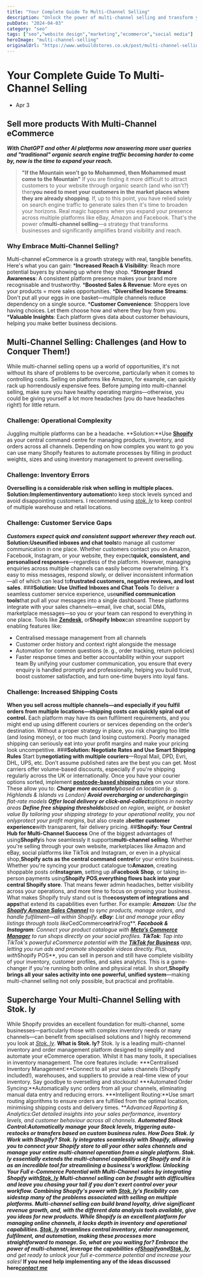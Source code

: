 ```yaml
---
title: "Your Complete Guide To Multi-Channel Selling"
description: "Unlock the power of multi-channel selling and transform your business. Discover how multi-channel selling boosts brand visibility and sales growth."
pubDate: "2024-04-03"
category: "seo"
tags: ["seo","website design","marketing","ecommerce","social media"]
heroImage: "multi-channel-selling"
originalUrl: "https://www.webuildstores.co.uk/post/multi-channel-selling"
---
```



# Your Complete Guide To Multi-Channel Selling

<BlogHeroImage src={heroImage} alt="Your Complete Guide To Multi-Channel Selling" />


 * Apr 3
## Sell more products With Multi-Channel eCommerce
**_With ChatGPT and other AI platforms now answering more user queries and "traditional" organic search engine traffic becoming harder to come by, now is the time to expand your reach._**
>**"If the Mountain won’t go to Mohammed, then Mohammed must come to the Mountain"**
If you are finding it more difficult to attract customers to your website through organic search (and who isn't?) then**you need to meet your customers in the market places where they are already shopping**.
If, up to this point, you have relied solely on search engine traffic to generate sales then it's time to broaden your horizons. Real magic happens when you expand your presence across multiple platforms like eBay, Amazon and Facebook.
That's the power of**multi-channel selling**—a strategy that transforms businesses and significantly amplifies brand visibility and reach.
### Why Embrace Multi-Channel Selling?

Multi-channel eCommerce is a growth strategy with real, tangible benefits. Here's what you can gain:
 ***Increased Reach & Visibility**: Reach more potential buyers by showing up where they shop.
 ***Stronger Brand Awareness**: A consistent platform presence makes your brand more recognisable and trustworthy.
 ***Boosted Sales & Revenue**: More eyes on your products = more sales opportunities.
 ***Diversified Income Streams**: Don't put all your eggs in one basket—multiple channels reduce dependency on a single source.
 ***Customer Convenience**: Shoppers love having choices. Let them choose how and where they buy from you.
 ***Valuable Insights**: Each platform gives data about customer behaviours, helping you make better business decisions.
## Multi-Channel Selling: Challenges (and How to Conquer Them!)
While multi-channel selling opens up a world of opportunities, it's not without its share of problems to be overcome, particularly when it comes to controlling costs. Selling on platforms like Amazon, for example, can quickly rack up horrendously expensive fees.
Before jumping into multi-channel selling, make sure you have healthy operating margins—otherwise, you could be giving yourself a lot more headaches (you do have headaches right!) for little return.
### Challenge: Operational Complexity
Juggling multiple platforms can be a headache.
**Solution:**Use [**Shopify**](https://www.shopify.com/?ref=storebuilder-limited) as your central command centre for managing products, inventory, and orders across all channels. Depending on how complex you want to go you can use many Shopify features to automate processes by filling in product weights, sizes and using inventory management to prevent overselling.
### Challenge: Inventory Errors
**Overselling is a considerable risk when selling in multiple places.**
**Solution:**Implement**inventory automation**to keep stock levels synced and avoid disappointing customers. I recommend using [_stok. ly_](https://www.stok.ly) to keep control of multiple warehouse and retail locations.
### Challenge: Customer Service Gaps
**_Customers expect quick and consistent support wherever they reach out._**
**Solution:**Use**unified inboxes and chat tools**to manage all customer communication in one place.
Whether customers contact you on Amazon, Facebook, Instagram, or your website, they expect**quick, consistent, and personalised responses**—regardless of the platform.
However, managing enquiries across multiple channels can easily become overwhelming. It's easy to miss messages, respond slowly, or deliver inconsistent information—all of which can lead to**frustrated customers, negative reviews, and lost sales**.
###**Solution: Use Unified Inboxes and Chat Tools**
To deliver a seamless customer service experience, use**unified communication tools**that pull all your messages into a single dashboard. These platforms integrate with your sales channels—email, live chat, social DMs, marketplace messages—so you or your team can respond to everything in one place.
Tools like [**Zendesk**](https://www.zendesk.co.uk/), or**Shopify Inbox**can streamline support by enabling features like:
 * Centralised message management from all channels
 * Customer order history and context right alongside the message
 * Automation for common questions (e. g., order tracking, return policies)
 * Faster response times and better accountability within your support team
By unifying your customer communication, you ensure that every enquiry is handled promptly and professionally, helping you build trust, boost customer satisfaction, and turn one-time buyers into loyal fans.
### Challenge: Increased Shipping Costs
**When you sell across multiple channels—and especially if you fulfil orders from multiple locations—shipping costs can quickly spiral out of control.**
Each platform may have its own fulfilment requirements, and you might end up using different couriers or services depending on the order’s destination.
Without a proper strategy in place, you risk charging too little (and losing money), or too much (and losing customers). Poorly managed shipping can seriously eat into your profit margins and make your pricing look uncompetitive.
###**Solution: Negotiate Rates and Use Smart Shipping Rules**
Start by**negotiating with multiple couriers**—Royal Mail, DPD, Evri, DHL, UPS, etc. Don’t assume published rates are the best you can get. Most carriers offer volume-based discounts, especially if you're shipping regularly across the UK or internationally.
Once you have your courier options sorted, implement [**postcode-based shipping rules**](https://www.webuildstores.co.uk/post/uk-shopify-shipping) on your store. These allow you to:
 ***Charge more accurately**based on location (e. g. Highlands & Islands vs London)
 ***Avoid overcharging or undercharging**in flat-rate models
 ***Offer local delivery or click-and-collect**options in nearby areas
 ***Define free shipping thresholds**based on region, weight, or basket value
By tailoring your shipping strategy to your operational reality, you not only**protect your profit margins**, but also create a**better customer experience**with transparent, fair delivery pricing.
##**Shopify: Your Central Hub for Multi-Channel Success**
One of the biggest advantages of using**Shopify**is how seamlessly it supports**multi-channel selling**. Whether you're selling through your own website, marketplaces like Amazon and eBay, social platforms like TikTok and Instagram, or even in a physical shop,**Shopify acts as the central command centre**for your entire business.
Whether you're syncing your product catalogue to**Amazon**, creating shoppable posts on**Instagram**, setting up a**Facebook Shop**, or taking in-person payments using**Shopify POS**,**everything flows back into your central Shopify store**.
That means fewer admin headaches, better visibility across your operations, and more time to focus on growing your business.
What makes Shopify truly stand out is the**ecosystem of integrations and apps**that extend its capabilities even further.
For example:
 ***Amazon**: Use the [**Shopify Amazon Sales Channel**](https://apps.shopify.com/reputon-amazon-channel) to sync products, manage orders, and handle fulfilment—all within Shopify.
 ***eBay**: List and manage your eBay listings through tools like**CedCommerce**or**InkFrog**.
 ***Facebook & Instagram**: Connect your product catalogue with [**Meta’s Commerce Manager**](https://www.facebook.com/business/help/2371372636254534) to run shops directly on your social profiles.
 ***TikTok**: Tap into TikTok's powerful eCommerce potential with the [**TikTok for Business**](https://getstarted.tiktok.com/) app, letting you run ads and promote shoppable videos directly.
Plus, with**Shopify POS**, you can sell in person and still have complete visibility of your inventory, customer profiles, and sales analytics. This is a game-changer if you're running both online and physical retail.
In short,**Shopify brings all your sales activity into one powerful, unified system**—making multi-channel selling not only possible, but practical and profitable.
## Supercharge Your Multi-Channel Selling with Stok. ly
While Shopify provides an excellent foundation for multi-channel, some businesses—particularly those with complex inventory needs or many channels—can benefit from specialised solutions and I highly recommend you look at [_Stok. ly_](https://www.stok.ly).
**What is Stok. ly?**
Stok. ly is a leading multi-channel inventory and order management platform designed to simplify and automate your eCommerce operation. Whilst it has many tools, it specialises in inventory management. The core features include:
 ***Centralised Inventory Management:**Connect to all your sales channels (Shopify included!), warehouses, and suppliers to provide a real-time view of your inventory. Say goodbye to overselling and stockouts!
 ***Automated Order Syncing:**Automatically sync orders from all your channels, eliminating manual data entry and reducing errors.
 ***Intelligent Routing:**Use smart routing algorithms to ensure orders are fulfilled from the optimal location, minimising shipping costs and delivery times.
 ***Advanced Reporting & Analytics:**Get detailed insights into your sales performance, inventory levels, and customer behaviour across all channels.
 ***Automated Stock Control:**Automatically manage your Stock levels, triggering auto-restocks or transfers based on custom business rules.
**How Does Stok. ly Work with Shopify?**
Stok. ly integrates seamlessly with Shopify, allowing you to connect your Shopify store to all your other sales channels and manage your entire multi-channel operation from a single platform.
Stok. ly essentially extends the multi-channel capabilities of Shopify and it is as an incredible tool for streamlining a business's workflow.
**Unlocking Your Full e-Commerce Potential with Multi-Channel sales by integrating Shopify with**[**Stok. ly**](http://Stok.ly)
Multi-channel selling can be fraught with difficulties and leave you chasing your tail if you don't exert control over your workflow.
Combining Shopify's power with [Stok. ly](http://Stok.ly)'s flexibility can sidestep many of the problems associated with selling on multiple platforms.
Multi-channel selling can build brand loyalty, drive significant revenue growth, and, with the different data analysis tools available, give you ideas for new products.
While Shopify is an excellent platform for managing online channels, it lacks depth in inventory and operational capabilities. [Stok. ly](http://Stok.ly) streamlines central inventory, order management, fulfilment, and automation, making these processes more straightforward to manage.
**So, what are you waiting for? Embrace the power of multi-channel, leverage the capabilities of**[**__Shopify__**](https://www.shopify.com/?ref=storebuilder-limited)**_and_**[**__Stok. ly__**](https://www.stok.ly)**_, and get ready to unlock your full e-commerce potential and increase your sales!_**
**If you need help implementing any of the ideas discussed here**[**_contact me_**](https://www.webuildstores.co.uk/contact)
